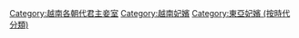 [[Category:越南各朝代君主妾室|Category:越南各朝代君主妾室]]
[[Category:越南妃嬪|Category:越南妃嬪]]
[[Category:東亞妃嬪_(按時代分類)|Category:東亞妃嬪 (按時代分類)]]